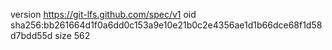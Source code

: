version https://git-lfs.github.com/spec/v1
oid sha256:bb261664d1f0a6dd0c153a9e10e21b0c2e4356ae1d1b66dce68f1d58d7bdd55d
size 562
